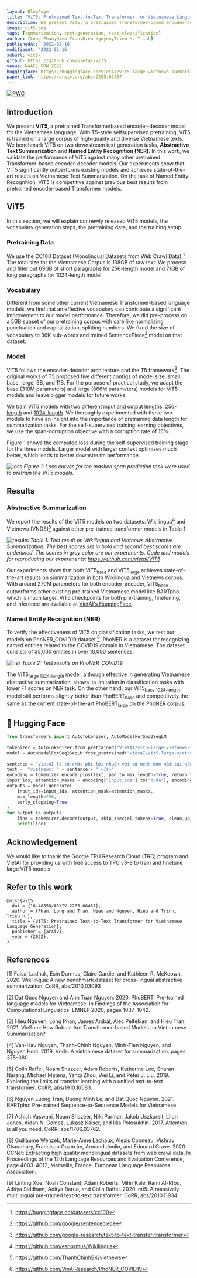 ```yaml
---
layout: BlogPage
title: 'ViT5: Pretrained Text-to-Text Transformer for Vietnamese Language Generation'
description: We present ViT5, a pretrained Transformer-based encoder-decoder model for the Vietnamese language that achieves state-of-the-art results on Vietnamese Text Summarization
image: vit5.png
tags: [summarization, text-generation, text-classification]
author: [Long Phan,Hieu Tran,Hieu Nguyen,Trieu H. Trinh]
publishedAt: '2022-02-16'
modifiedAt: '2022-02-16'
suburl: vit5/
github: https://github.com/vietai/ViT5
venue: NAACL SRW 2022 
huggingface: https://huggingface.co/VietAI/vit5-large-vietnews-summarization
paper_link: https://arxiv.org/abs/2205.06457
---
```


[![PWC](https://img.shields.io/endpoint.svg?url=https://paperswithcode.com/badge/vit5-pretrained-text-to-text-transformer-for/abstractive-text-summarization-on-vietnews)](https://paperswithcode.com/sota/abstractive-text-summarization-on-vietnews?p=vit5-pretrained-text-to-text-transformer-for)


## Introduction
We present **ViT5**, a pretrained Transformerbased encoder-decoder model for the Vietnamese language. With T5-style selfsupervised pretraining, ViT5 is trained on
a large corpus of high-quality and diverse Vietnamese texts. We benchmark ViT5 on two downstream text generation tasks, **Abstractive Text Summarization** and **Named Entity Recognition (NER)**.
In this work, we validate the performance of ViT5 against many other pretrained Transformer-based encoder-decoder models. 
Our experiments show that ViT5 significantly outperforms existing models and achieves state-of-the-art results on Vietnamese Text Summarization. On the task of Named Entity Recognition, ViT5 is competitive against previous best results from pretrained encoder-based Transformer models.

## ViT5
In this section, we will explain our newly released ViT5 models, the vocabulary generation steps, the pretraining data, and the training setup. 

### Pretraining Data

We use the CC100 Dataset (Monolingual Datasets from Web Crawl Data) [^1]
The total size for the Vietnamese Corpus is 138GB of raw text. We process and filter out 69GB of short paragraphs for 256-length model and 71GB of long paragraphs for 1024-length model.

[^1]: https://huggingface.co/datasets/cc100

### Vocabulary
Different from some other current Vietnamese Transformer-based language models, we find that an effective vocabulary can contribute a significant improvement to our model performance. 
Therefore, we did pre-process on a 5GB subset of our pretraining corpus with care like normalizing punctuation and capitalization, splitting numbers. 
We fixed the size of vocabulary to 36K sub-words and trained SentencePiece[^2] model on that dataset.

[^2]: https://github.com/google/sentencepiece

### Model
ViT5 follows the encoder-decoder architecture and the T5 framework[^3]. 
The original works of T5 proposed five different configs of model size: small, base, large, 3B, and 11B. For the purpose of practical study, we adapt the base (310M parameters) and large (866M parameters) models for ViT5 models and leave bigger models for future works. 

We train ViT5 models with two different input and output lengths: <ins>256-length</ins> and <ins>1024-length</ins>. We thoroughly experimented with these two models to have an insight into the importance of pretraining data length for summarization tasks. For the self-supervised training learning objectives, we use the span-corruption objective with a corruption rate of 15%.

Figure 1 shows the computed loss during the self-supervised training stage for the three models. Larger model with larger context optimizes much better, which leads to better downstream performance.

[^3]: https://github.com/google-research/text-to-text-transfer-transformer

![loss](loss.png)
*Figure 1: Loss curves for the masked span prediction task were used to pretrain the ViT5 models.*

## Results
### Abstractive Summarization
We report the results of the ViT5 models on two datasets: Wikilingua[^4] and Vietnews (VNDS)[^5] against other pre-trained transformer models in Table 1.

![results](results.png)
*Table 1: Test result on Wikilingua and Vietnews Abstractive Summarization. The best scores are in bold and second best scores are underlined. The scores in gray color are our experiments. Code and models for reproducing our experiments: https://github.com/vietai/ViT5*

Our experiments show that both ViT5<sub>base</sub> and ViT5<sub>large</sub> achieves state-of-the-art results on summarization in both Wikilingua and Vietnews corpus. 
With around 270M parameters for both encoder-decoder, ViT5<sub>base</sub> outperforms other existing pre-trained Vietnamese model like BARTpho which is much larger.
ViT5 checkpoints for both pre-training, finetuning, and inference are available at [VietAI's HuggingFace](https://huggingface.co/VietAI).

[^4]: https://github.com/esdurmus/Wikilingua

[^5]: https://github.com/ThanhChinhBK/vietnews

### Named Entity Recognition (NER)

To verify the effectiveness of ViT5 on classification tasks, we test our models on PhoNER_COVID19 dataset [^6]. 
PhoNER is a dataset for recognizing named entities related to the COVID19 domain in Vietnamese. The dataset consists of 35,000 entities in over 10,000 sentences.

![ner](ner.png)
*Table 2: Test results on PhoNER_COVID19*

The ViT5<sub>large 1024-length</sub> model, although effective in generating Vietnamese abstractive summarization, shows its limitation in classification tasks with lower F1 scores on NER task. 
On the other hand, our ViT5<sub>base 1024-length</sub> model still performs slightly better than PhoBERT<sub>base</sub> and competitively the same as the current state-of-the-art PhoBERT<sub>large</sub> on the PhoNER corpus.



[^6]: https://github.com/VinAIResearch/PhoNER_COVID19

## 🤗 Hugging Face 
```python
from transformers import AutoTokenizer, AutoModelForSeq2SeqLM
​
tokenizer = AutoTokenizer.from_pretrained("VietAI/vit5-large-vietnews-summarization")  
model = AutoModelForSeq2SeqLM.from_pretrained("VietAI/vit5-large-vietnews-summarization")
​
sentence = "VietAI là tổ chức phi lợi nhuận với sứ mệnh ươm mầm tài năng về trí tuệ nhân tạo và xây dựng một cộng đồng các chuyên gia trong lĩnh vực trí tuệ nhân tạo đẳng cấp quốc tế tại Việt Nam."
text =  "vietnews: " + sentence + " </s>"
encoding = tokenizer.encode_plus(text, pad_to_max_length=True, return_tensors="pt")
input_ids, attention_masks = encoding["input_ids"].to("cuda"), encoding["attention_mask"].to("cuda")
outputs = model.generate(
    input_ids=input_ids, attention_mask=attention_masks,
    max_length=256,
    early_stopping=True
)
for output in outputs:
    line = tokenizer.decode(output, skip_special_tokens=True, clean_up_tokenization_spaces=True)
    print(line)
```

## Acknowledgement

We would like to thank the Google TPU Research Cloud (TRC) program and VietAI for providing us with free access to TPU v3-8 to train and finetune large ViT5 models. 


## Refer to this work

```
@misc{vit5,
  doi = {10.48550/ARXIV.2205.06457},
  author = {Phan, Long and Tran, Hieu and Nguyen, Hieu and Trinh, Trieu H.},
  title = {ViT5: Pretrained Text-to-Text Transformer for Vietnamese Language Generation},
  publisher = {arXiv},
  year = {2022},
}

```

## References

[1] Faisal Ladhak, Esin Durmus, Claire Cardie, and Kathleen R. McKeown. 2020. Wikilingua: A new benchmark dataset for cross-lingual abstractive summarization. CoRR, abs/2010.03093

[2] Dat Quoc Nguyen and Anh Tuan Nguyen. 2020. PhoBERT: Pre-trained language models for Vietnamese. In Findings of the Association for Computational Linguistics: EMNLP 2020, pages 1037–1042.

[3] Hieu Nguyen, Long Phan, James Anibal, Alec Peltekian, and Hieu Tran. 2021. VieSum: How Robust Are Transformer-based Models on Vietnamese Summarization?

[4] Van-Hau Nguyen, Thanh-Chinh Nguyen, Minh-Tien Nguyen, and Nguyen Hoai. 2019. Vnds: A vietnamese dataset for summarization. pages 375–380

[5] Colin Raffel, Noam Shazeer, Adam Roberts, Katherine Lee, Sharan Narang, Michael Matena, Yanqi Zhou, Wei Li, and Peter J. Liu. 2019. Exploring the limits of transfer learning with a unified text-to-text transformer. CoRR, abs/1910.10683.

[6] Nguyen Luong Tran, Duong Minh Le, and Dat Quoc Nguyen. 2021. BARTpho: Pre-trained Sequence-to-Sequence Models for Vietnamese

[7] Ashish Vaswani, Noam Shazeer, Niki Parmar, Jakob Uszkoreit, Llion Jones, Aidan N. Gomez, Lukasz Kaiser, and Illia Polosukhin. 2017. Attention is all you need. CoRR, abs/1706.03762.

[8] Guillaume Wenzek, Marie-Anne Lachaux, Alexis Conneau, Vishrav Chaudhary, Francisco Guzm ́an, Armand Joulin, and Edouard Grave. 2020. CCNet: Extracting high quality monolingual datasets from web crawl data. In Proceedings of the 12th Language Resources and Evaluation Conference, page 4003–4012, Marseille, France. European Language Resources Association.

[9] Linting Xue, Noah Constant, Adam Roberts, Mihir Kale, Rami Al-Rfou, Aditya Siddhant, Aditya Barua, and Colin Raffel. 2020. mt5: A massively multilingual pre-trained text-to-text transformer. CoRR, abs/2010.11934.


